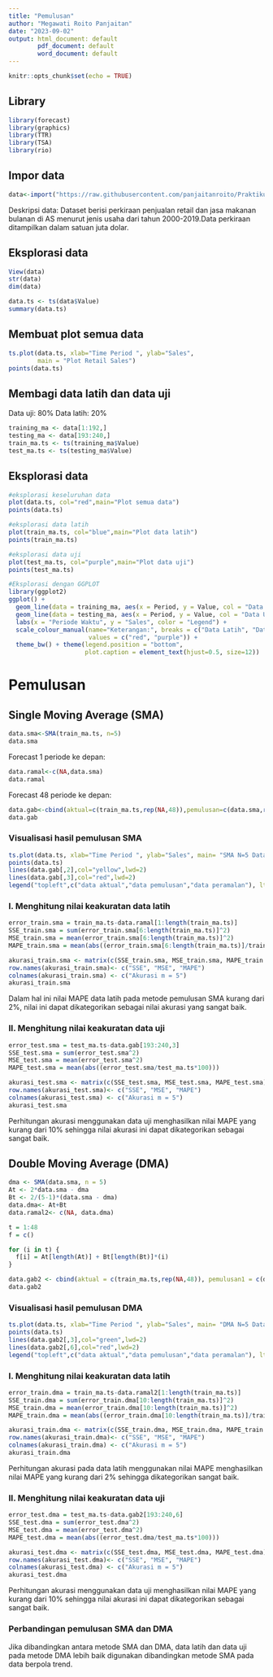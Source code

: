 ```yaml
---
title: "Pemulusan"
author: "Megawati Roito Panjaitan"
date: "2023-09-02"
output: html_document: default
        pdf_document: default
        word_document: default
---
```


```r
knitr::opts_chunk$set(echo = TRUE)
```

## Library

```r
library(forecast)
library(graphics)
library(TTR)
library(TSA)
library(rio)
```

## Impor data

```r
data<-import("https://raw.githubusercontent.com/panjaitanroito/Praktikum-MPDW/main/Data/data1.csv")
```
Deskripsi data:
Dataset berisi perkiraan penjualan retail dan jasa makanan bulanan di AS menurut jenis usaha dari tahun 2000-2019.Data perkiraan ditampilkan dalam satuan juta dolar.

## Eksplorasi data

```r
View(data)
str(data)
dim(data)
```
```r
data.ts <- ts(data$Value)
summary(data.ts)
```

## Membuat plot semua data
```r
ts.plot(data.ts, xlab="Time Period ", ylab="Sales", 
        main = "Plot Retail Sales")
points(data.ts)
```

## Membagi data latih dan data uji

Data uji: 80% Data latih: 20%
```r
training_ma <- data[1:192,]
testing_ma <- data[193:240,]
train_ma.ts <- ts(training_ma$Value)
test_ma.ts <- ts(testing_ma$Value)
```

## Eksplorasi data

```r
#eksplorasi keseluruhan data
plot(data.ts, col="red",main="Plot semua data")
points(data.ts)

#eksplorasi data latih
plot(train_ma.ts, col="blue",main="Plot data latih")
points(train_ma.ts)

#eksplorasi data uji
plot(test_ma.ts, col="purple",main="Plot data uji")
points(test_ma.ts)
```

```r
#Eksplorasi dengan GGPLOT
library(ggplot2)
ggplot() + 
  geom_line(data = training_ma, aes(x = Period, y = Value, col = "Data Latih")) +
  geom_line(data = testing_ma, aes(x = Period, y = Value, col = "Data Uji")) +
  labs(x = "Periode Waktu", y = "Sales", color = "Legend") +
  scale_colour_manual(name="Keterangan:", breaks = c("Data Latih", "Data Uji"),
                      values = c("red", "purple")) + 
  theme_bw() + theme(legend.position = "bottom",
                     plot.caption = element_text(hjust=0.5, size=12))
```

# Pemulusan

## Single Moving Average (SMA)
```r
data.sma<-SMA(train_ma.ts, n=5)
data.sma
```

Forecast 1 periode ke depan:

```r
data.ramal<-c(NA,data.sma)
data.ramal
```

Forecast 48 periode ke depan:

```r
data.gab<-cbind(aktual=c(train_ma.ts,rep(NA,48)),pemulusan=c(data.sma,rep(NA,48)),ramalan=c(data.ramal,rep(data.ramal[length(data.ramal)],47)))
data.gab
```

### Visualisasi hasil pemulusan SMA

```r
ts.plot(data.ts, xlab="Time Period ", ylab="Sales", main= "SMA N=5 Data Retail Sales")
points(data.ts)
lines(data.gab[,2],col="yellow",lwd=2)
lines(data.gab[,3],col="red",lwd=2)
legend("topleft",c("data aktual","data pemulusan","data peramalan"), lty=8, col=c("black","yellow","red"), cex=0.5)
```

### I. Menghitung nilai keakuratan data latih

```r
error_train.sma = train_ma.ts-data.ramal[1:length(train_ma.ts)]
SSE_train.sma = sum(error_train.sma[6:length(train_ma.ts)]^2)
MSE_train.sma = mean(error_train.sma[6:length(train_ma.ts)]^2)
MAPE_train.sma = mean(abs((error_train.sma[6:length(train_ma.ts)]/train_ma.ts[6:length(train_ma.ts)])*100))

akurasi_train.sma <- matrix(c(SSE_train.sma, MSE_train.sma, MAPE_train.sma))
row.names(akurasi_train.sma)<- c("SSE", "MSE", "MAPE")
colnames(akurasi_train.sma) <- c("Akurasi m = 5")
akurasi_train.sma
```
Dalam hal ini nilai MAPE data latih pada metode pemulusan SMA kurang dari 2%, nilai ini dapat dikategorikan sebagai nilai akurasi yang sangat baik.

### II. Menghitung nilai keakuratan data uji

```r
error_test.sma = test_ma.ts-data.gab[193:240,3]
SSE_test.sma = sum(error_test.sma^2)
MSE_test.sma = mean(error_test.sma^2)
MAPE_test.sma = mean(abs((error_test.sma/test_ma.ts*100)))

akurasi_test.sma <- matrix(c(SSE_test.sma, MSE_test.sma, MAPE_test.sma))
row.names(akurasi_test.sma)<- c("SSE", "MSE", "MAPE")
colnames(akurasi_test.sma) <- c("Akurasi m = 5")
akurasi_test.sma
```
Perhitungan akurasi menggunakan data uji menghasilkan nilai MAPE yang kurang dari 10% sehingga nilai akurasi ini dapat dikategorikan sebagai sangat baik.

## Double Moving Average (DMA)

```r
dma <- SMA(data.sma, n = 5)
At <- 2*data.sma - dma
Bt <- 2/(5-1)*(data.sma - dma)
data.dma<- At+Bt
data.ramal2<- c(NA, data.dma)

t = 1:48
f = c()

for (i in t) {
  f[i] = At[length(At)] + Bt[length(Bt)]*(i)
}

data.gab2 <- cbind(aktual = c(train_ma.ts,rep(NA,48)), pemulusan1 = c(data.sma,rep(NA,48)),pemulusan2 = c(data.dma, rep(NA,48)),At = c(At, rep(NA,48)), Bt = c(Bt,rep(NA,48)),ramalan = c(data.ramal2, f[-1]))
data.gab2

```

### Visualisasi hasil pemulusan DMA
```r
ts.plot(data.ts, xlab="Time Period ", ylab="Sales", main= "DMA N=5 Data Retail Sales")
points(data.ts)
lines(data.gab2[,3],col="green",lwd=2)
lines(data.gab2[,6],col="red",lwd=2)
legend("topleft",c("data aktual","data pemulusan","data peramalan"), lty=8, col=c("black","green","red"), cex=0.8)
```

### I. Menghitung nilai keakuratan data latih

```r
error_train.dma = train_ma.ts-data.ramal2[1:length(train_ma.ts)]
SSE_train.dma = sum(error_train.dma[10:length(train_ma.ts)]^2)
MSE_train.dma = mean(error_train.dma[10:length(train_ma.ts)]^2)
MAPE_train.dma = mean(abs((error_train.dma[10:length(train_ma.ts)]/train_ma.ts[10:length(train_ma.ts)])*100))

akurasi_train.dma <- matrix(c(SSE_train.dma, MSE_train.dma, MAPE_train.dma))
row.names(akurasi_train.dma)<- c("SSE", "MSE", "MAPE")
colnames(akurasi_train.dma) <- c("Akurasi m = 5")
akurasi_train.dma
```
Perhitungan akurasi pada data latih menggunakan nilai MAPE menghasilkan nilai MAPE yang kurang dari 2% sehingga dikategorikan sangat baik.

### II. Menghitung nilai keakuratan data uji

```r
error_test.dma = test_ma.ts-data.gab2[193:240,6]
SSE_test.dma = sum(error_test.dma^2)
MSE_test.dma = mean(error_test.dma^2)
MAPE_test.dma = mean(abs((error_test.dma/test_ma.ts*100)))

akurasi_test.dma <- matrix(c(SSE_test.dma, MSE_test.dma, MAPE_test.dma))
row.names(akurasi_test.dma)<- c("SSE", "MSE", "MAPE")
colnames(akurasi_test.dma) <- c("Akurasi m = 5")
akurasi_test.dma
```
Perhitungan akurasi menggunakan data uji menghasilkan nilai MAPE yang kurang dari 10% sehingga nilai akurasi ini dapat dikategorikan sebagai sangat baik.

### Perbandingan pemulusan SMA dan DMA
Jika dibandingkan antara metode SMA dan DMA, data latih dan data uji pada metode DMA lebih baik digunakan dibandingkan metode SMA pada data berpola trend.
